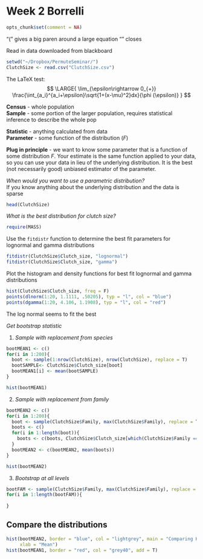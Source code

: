 Week 2 Borrelli
================================================================
```r
opts_chunk$set(comment = NA)
```


\mbox{ordinary text within an equation}  

"\left(" gives a big paren around a large equation "\right" closes
  
Read in data downloaded from blackboard  
```r
setwd("~/Dropbox/PermuteSeminar/")
ClutchSize <- read.csv("ClutchSize.csv")
```

The LaTeX test:  
$$
\LARGE{
\lim_{\epsilon\rightarrow 0_{+}} \frac{\int_{a_i}^{a_i+\epsilon}\sqrt{1+(x-\mu)^2}dx}{\phi (\epsilon)}
}
$$

**Census** - whole population  
**Sample** - some portion of the larger population, requires statistical inference to describe the whole pop  

**Statistic** - anything calculated from data  
**Parameter** - some function of the distribution (*F*)  

**Plug in principle** - we want to know some parameter that is a function of some distribution $F$. Your estimate is the same function applied to your data, so you can use your data in lieu of the underlying distribution. It is the best (not necessarily good) unbiased estimator of the parameter.  

*When would you want to use a parametric distribution?*  
If you know anything about the underlying distribution and the data is sparse  

```r
head(ClutchSize)
```


*What is the best distribution for clutch size?*  
  
```r
require(MASS)
```
  
Use the `fitdistr` function to determine the best fit parameters for lognormal and gamma distributions  

```r
fitdistr(ClutchSize$Clutch_size, "lognormal")
fitdistr(ClutchSize$Clutch_size, "gamma")
```
  
Plot the histogram and density functions for best fit lognormal and gamma distributions  

```r
hist(ClutchSize$Clutch_size, freq = F)
points(dlnorm(1:20, 1.1111, .50205), typ = "l", col = "blue")
points(dgamma(1:20, 4.106, 1.1908), typ = "l", col = "red")
```

The log normal seems to fit the best

*Get bootstrap statistic*

1. *Sample with replacement from species*  
   
```r
bootMEAN1 <- c()
for(i in 1:200){
  boot <- sample(1:nrow(ClutchSize), nrow(ClutchSize), replace = T)
  bootSAMPLE<- ClutchSize$Clutch_size[boot]
  bootMEAN1[i] <- mean(bootSAMPLE)
}
```

```r
hist(bootMEAN1)
```


2. *Sample with replacement from family*
  
```r
bootMEAN2 <- c()
for(i in 1:200){
  boot <- sample(ClutchSize$Family, max(ClutchSize$Family), replace = T)
  boots <- c()
  for(i in 1:length(boot)){
    boots <- c(boots, ClutchSize$Clutch_size[which(ClutchSize$Family == boot[i])])
  }
  bootMEAN2 <- c(bootMEAN2, mean(boots))
}
```

```r
hist(bootMEAN2)
```
  
3. *Bootstrap at all levels*  
  
```r
bootFAM <- sample(ClutchSize$Family, max(ClutchSize$Family), replace = T)
for(i in 1:length(bootFAM)){
  
}
```
  
Compare the distributions
------------------------------------
```r
hist(bootMEAN2, border = "blue", col = "lightgrey", main = "Comparing Histograms of the Mean",
     xlab = "Mean")
hist(bootMEAN1, border = "red", col = "grey40", add = T)

```

